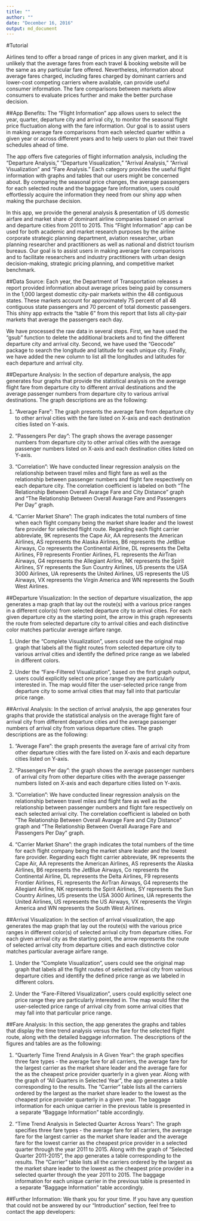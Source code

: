 ```yaml
---
title: ""
author: ""
date: "December 16, 2016"
output: md_document
---
```

#Tutorial

Airlines tend to offer a broad range of prices in any given market, and it is unlikely that the average fares from each travel & booking website will be the same as any particular fare offered. Nevertheless, information about average fares charged, including fares charged by dominant carriers and lower-cost competing carriers where available, can provide useful consumer information. The fare comparisons between markets allow consumers to evaluate prices further and make the better purchase decision.

##App Benefits:
The “Flight Information” app allows users to select the year, quarter, departure city and arrival city, to monitor the seasonal flight price fluctuation along with the fare information. Our goal is to assist users in making average fare comparisons from each selected quarter within a given year or across different years and to help users to plan out their travel schedules ahead of time.

The app offers five categories of flight information analysis, including the “Departure Analysis,” “Departure Visualization,” “Arrival Analysis,” “Arrival Visualization” and “Fare Analysis.” Each category provides the useful flight information with graphs and tables that our users might be concerned about. By comparing the seasonal price changes, the average passengers for each selected route and the baggage fare information, users could effortlessly acquire the information they need from our shiny app when making the purchase decision.

In this app, we provide the general analysis & presentation of US domestic airfare and market share of dominant airline companies based on arrival and departure cities from 2011 to 2015. This “Flight Information” app can be used for both academic and market research purposes by the airline corporate strategic planning department, aviation researcher, urban planning researcher and practitioners as well as national and district tourism bureaus. Our goal is to assist users in making average fare comparisons and to facilitate researchers and industry practitioners with urban design decision-making, strategic pricing planning, and competitive market benchmark. 

##Data Source:
Each year, the Department of Transportation releases a report provided information about average prices being paid by consumers in the 1,000 largest domestic city-pair markets within the 48 contiguous states. These markets account for approximately 75 percent of all 48 contiguous state passengers and 70 percent of total domestic passengers. This shiny app extracts the “table 6” from this report that lists all city-pair markets that average the passengers each day.

We have processed the raw data in several steps. First, we have used the “gsub” function to delete the additional brackets and to find the different departure city and arrival city. Second, we have used the “Geocode” package to search the longitude and latitude for each unique city. Finally, we have added the new column to list all the longitudes and latitudes for each departure and arrival city.
                          
##Departure Analysis:
In the section of departure analysis, the app generates four graphs that provide the statistical analysis on the average flight fare from departure city to different arrival destinations and the average passenger numbers from departure city to various arrival destinations. The graph descriptions are as the following:

1. "Average Fare": The graph presents the average fare from departure city to other arrival cities with the fare listed on X-axis and each destination cities listed on Y-axis.

2. "Passengers Per day": The graph shows the average passenger numbers from departure city to other arrival cities with the average passenger numbers listed on X-axis and each destination cities listed on Y-axis.

3. "Correlation": We have conducted linear regression analysis on the relationship between travel miles and flight fare as well as the relationship between passenger numbers and flight fare respectively on each departure city. The correlation coefficient is labeled on both "The Relationship Between Overall Avarage Fare and City Distance" graph and "The Relationship Between Overall Avarage Fare and Passengers Per Day" graph.

4. "Carrier Market Share": The graph indicates the total numbers of time when each flight company being the market share leader and the lowest fare provider for selected flight route. Regarding each flight carrier abbreviate, 9K represents the Cape Air, AA represents the American Airlines, AS represents the Alaska Airlines, B6 represents the JetBlue Airways, Co represents the Continental Airline, DL represents the Delta Airlines, F9 represents Frontier Airlines, FL represents the AirTran Airways, G4 represents the Allegiant Airline, NK represents the Spirit Airlines, SY represents the Sun Country Airlines, U5 presents the USA 3000 Airlines, UA represents the United Airlines, US represents the US Airways, VX represents the Virgin America and WN represents the South West Airlines.
                          
##Departure Visualization:
In the section of departure visualization, the app generates a map graph that lay out the route(s) with a various price ranges in a different color(s) from selected departure city to arrival cities. For each given departure city as the starting point, the arrow in this graph represents the route from selected departure city to arrival cities and each distinctive color matches particular average airfare range.

1. Under the "Complete Visualization", users could see the original map graph that labels all the flight routes from selected departure city to various arrival cities and identify the defined price range as we labeled in different colors.

2. Under the "Fare-Filtered Visualization", based on the first graph output, users could explicitly select one price range they are particularly interested in. The map would filter the user-selected price range from departure city to some arrival cities that may fall into that particular price range.
                          
##Arrival Analysis:
In the section of arrival analysis, the app generates four graphs that provide the statistical analysis on the average flight fare of arrival city from different departure cities and the average passenger numbers of arrival city from various departure cities. The graph descriptions are as the following:

1. "Average Fare": the graph presents the average fare of arrival city from other departure cities with the fare listed on X-axis and each departure cities listed on Y-axis.

2. "Passengers Per day": the graph shows the average passenger numbers of arrival city from other departure cities with the average passenger numbers listed on X-axis and each departure cities listed on Y-axis.

3. "Correlation": We have conducted linear regression analysis on the relationship between travel miles and flight fare as well as the relationship between passenger numbers and flight fare respectively on each selected arrival city. The correlation coefficient is labeled on both "The Relationship Between Overall Avarage Fare and City Distance" graph and "The Relationship Between Overall Avarage Fare and Passengers Per Day" graph.

4. "Carrier Market Share": the graph indicates the total numbers of the time for each flight company being the market share leader and the lowest fare provider. Regarding each flight carrier abbreviate, 9K represents the Cape Air, AA represents the American Airlines, AS represents the Alaska Airlines, B6 represents the JetBlue Airways, Co represents the Continental Airline, DL represents the Delta Airlines, F9 represents Frontier Airlines, FL represents the AirTran Airways, G4 represents the Allegiant Airline, NK represents the Spirit Airlines, SY represents the Sun Country Airlines, U5 presents the USA 3000 Airlines, UA represents the United Airlines, US represents the US Airways, VX represents the Virgin America and WN represents the South West Airlines.
                          
##Arrival Visualization:
In the section of arrival visualization, the app generates the map graph that lay out the route(s) with the various price ranges in different color(s) of selected arrival city from departure cities. For each given arrival city as the starting point, the arrow represents the route of selected arrival city from departure cities and each distinctive color matches particular average airfare range.

1. Under the "Complete Visualization", users could see the original map graph that labels all the flight routes of selected arrival city from various departure cities and identify the defined price range as we labeled in different colors.

2. Under the "Fare-Filtered Visualization", users could explicitly select one price range they are particularly interested in. The map would filter the user-selected price range of arrival city from some arrival cities that may fall into that particular price range.
                          
##Fare Analysis:
In this section, the app generates the graphs and tables that display the time trend analysis versus the fare for the selected flight route, along with the detailed baggage information. The descriptions of the figures and tables are as the following:

1. "Quarterly Time Trend Analysis in A Given Year": the graph specifies three fare types - the average fare for all carriers, the average fare for the largest carrier as the market share leader and the average fare for the as the cheapest price provider quarterly in a given year. Along with the graph of “All Quarters in Selected Year", the app generates a table corresponding to the results. The "Carrier" table lists all the carriers ordered by the largest as the market share leader to the lowest as the cheapest price provider quarterly in a given year. The baggage information for each unique carrier in the previous table is presented in a separate "Baggage Information" table accordingly. 

2. "Time Trend Analysis in Selected Quarter Across Years": The graph specifies three fare types - the average fare for all carriers, the average fare for the largest carrier as the market share leader and the average fare for the lowest carrier as the cheapest price provider in a selected quarter through the year 2011 to 2015. Along with the graph of "Selected Quarter 2011-2015", the app generates a table corresponding to the results. The "Carrier" table lists all the carriers ordered by the largest as the market share leader to the lowest as the cheapest price provider in a selected quarter through the year 2011 to 2015. The baggage information for each unique carrier in the previous table is presented in a separate "Baggage Information" table accordingly. 

                          
##Further Information:
We thank you for your time. If you have any question that could not be answered by our “Introduction” section, feel free to contact the app developers: